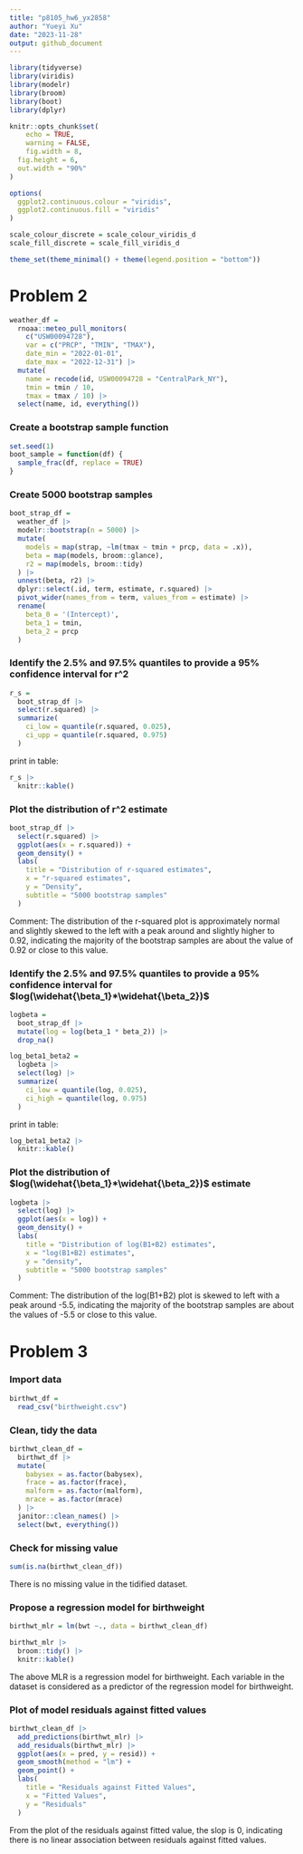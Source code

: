 ```yaml
---
title: "p8105_hw6_yx2858"
author: "Yueyi Xu"
date: "2023-11-28"
output: github_document
---
```


```r
library(tidyverse)
library(viridis)
library(modelr)
library(broom)
library(boot)
library(dplyr)

knitr::opts_chunk$set(
	echo = TRUE,
	warning = FALSE,
	fig.width = 8, 
  fig.height = 6,
  out.width = "90%"
)

options(
  ggplot2.continuous.colour = "viridis",
  ggplot2.continuous.fill = "viridis"
)

scale_colour_discrete = scale_colour_viridis_d
scale_fill_discrete = scale_fill_viridis_d

theme_set(theme_minimal() + theme(legend.position = "bottom"))
```



# Problem 2

```r
weather_df = 
  rnoaa::meteo_pull_monitors(
    c("USW00094728"),
    var = c("PRCP", "TMIN", "TMAX"), 
    date_min = "2022-01-01",
    date_max = "2022-12-31") |>
  mutate(
    name = recode(id, USW00094728 = "CentralPark_NY"),
    tmin = tmin / 10,
    tmax = tmax / 10) |>
  select(name, id, everything())
```

### Create a bootstrap sample function

```r
set.seed(1)
boot_sample = function(df) {
  sample_frac(df, replace = TRUE)
}
```

### Create 5000 bootstrap samples

```r
boot_strap_df =
  weather_df |>
  modelr::bootstrap(n = 5000) |>
  mutate(
    models = map(strap, ~lm(tmax ~ tmin + prcp, data = .x)),
    beta = map(models, broom::glance),
    r2 = map(models, broom::tidy)
  ) |>
  unnest(beta, r2) |>
  dplyr::select(.id, term, estimate, r.squared) |>
  pivot_wider(names_from = term, values_from = estimate) |>
  rename(
    beta_0 = '(Intercept)',
    beta_1 = tmin,
    beta_2 = prcp
  )
```

### Identify the 2.5% and 97.5% quantiles to provide a 95% confidence interval for r^2

```r
r_s = 
  boot_strap_df |>
  select(r.squared) |>
  summarize(
    ci_low = quantile(r.squared, 0.025),
    ci_upp = quantile(r.squared, 0.975)
  )
```

print in table:

```r
r_s |>
  knitr::kable()
```

### Plot the distribution of r^2 estimate

```r
boot_strap_df |>
  select(r.squared) |>
  ggplot(aes(x = r.squared)) +
  geom_density() +
  labs(
    title = "Distribution of r-squared estimates",
    x = "r-squared estimates",
    y = "Density",
    subtitle = "5000 bootstrap samples"
  )
```

Comment:
The distribution of the r-squared plot is approximately normal and slightly skewed to the left with a peak around and slightly higher to 0.92, indicating the majority of the bootstrap samples are about the value of 0.92 or close to this value.

### Identify the 2.5% and 97.5% quantiles to provide a 95% confidence interval for $log(\widehat{\beta_1}*\widehat{\beta_2})$

```r
logbeta = 
  boot_strap_df |>
  mutate(log = log(beta_1 * beta_2)) |>
  drop_na()

log_beta1_beta2 =
  logbeta |>
  select(log) |>
  summarize(
    ci_low = quantile(log, 0.025),
    ci_high = quantile(log, 0.975)
  )
```

print in table:

```r
log_beta1_beta2 |>
  knitr::kable()
```

### Plot the distribution of $log(\widehat{\beta_1}*\widehat{\beta_2})$ estimate

```r
logbeta |>
  select(log) |>
  ggplot(aes(x = log)) +
  geom_density() +
  labs(
    title = "Distribution of log(B1+B2) estimates",
    x = "log(B1+B2) estimates",
    y = "density",
    subtitle = "5000 bootstrap samples"
  )
```

Comment:
The distribution of the log(B1+B2) plot is skewed to left with a peak around -5.5, indicating the majority of the bootstrap samples are about the values of -5.5 or close to this value.


# Problem 3

### Import data

```r
birthwt_df = 
  read_csv("birthweight.csv")
```

### Clean, tidy the data

```r
birthwt_clean_df =
  birthwt_df |>
  mutate(
    babysex = as.factor(babysex),
    frace = as.factor(frace),
    malform = as.factor(malform),
    mrace = as.factor(mrace)
  ) |>
  janitor::clean_names() |>
  select(bwt, everything())
```

### Check for missing value

```r
sum(is.na(birthwt_clean_df))
```

There is no missing value in the tidified dataset.

### Propose a regression model for birthweight

```r
birthwt_mlr = lm(bwt ~., data = birthwt_clean_df)

birthwt_mlr |>
  broom::tidy() |>
  knitr::kable()
```

The above MLR is a regression model for birthweight. Each variable in the dataset is considered as a predictor of the regression model for birthweight.

### Plot of model residuals against fitted values

```r
birthwt_clean_df |>
  add_predictions(birthwt_mlr) |>
  add_residuals(birthwt_mlr) |>
  ggplot(aes(x = pred, y = resid)) +
  geom_smooth(method = "lm") +
  geom_point() +
  labs(
    title = "Residuals against Fitted Values",
    x = "Fitted Values",
    y = "Residuals"
  )
```

From the plot of the residuals against fitted value, the slop is 0, indicating there is no linear association between residuals against fitted values.

  




